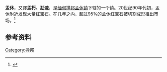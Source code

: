 {{refimprove|time=2015-02-12T16:18:37+00:00}}
'''孟休'''，又譯'''孟朽、勐速'''，是[[缅甸|缅甸]][[掸邦|掸邦]][[孟休镇|孟休镇]]下辖的一个镇。20世纪90年代初，孟休附近发现大量[[红宝石|红宝石]]。在几年之内，超过95%的孟休红宝石被切割成形推出市场。<ref>{{Cite web |url=http://www.palagems.com/flux_healing.htm |title=存档副本 |access-date=2015-02-12 |archive-date=2015-11-24 |archive-url=https://web.archive.org/web/20151124092553/http://www.palagems.com/flux_healing.htm |dead-url=no }}</ref>

==参考资料==
{{Reflist}}

{{Burma-geo-stub}}
{{掸邦行政区划}}

{{coord|21|55|N|98|23|E|display=title|region:MM_type:city_source:GNS-enwiki}}

[[Category:掸邦|Category:掸邦]]